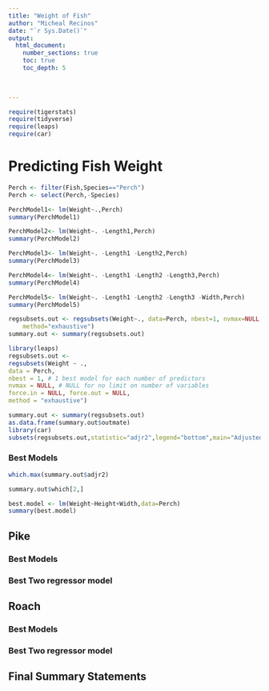 ```yaml
---
title: "Weight of Fish"
author: "Micheal Recinos"
date: "`r Sys.Date()`"  
output: 
  html_document:
    number_sections: true
    toc: true
    toc_depth: 5

 
    
---
```



```r
require(tigerstats)
require(tidyverse)
require(leaps)
require(car)
```

# Predicting Fish Weight

```r
Perch <- filter(Fish,Species=="Perch")
Perch <- select(Perch,-Species)
```

```r
PerchModel1<- lm(Weight~.,Perch)
summary(PerchModel1)
```



```r
PerchModel2<- lm(Weight~. -Length1,Perch)
summary(PerchModel2)
```




```r
PerchModel3<- lm(Weight~. -Length1 -Length2,Perch)
summary(PerchModel3)
```



```r
PerchModel4<- lm(Weight~. -Length1 -Length2 -Length3,Perch)
summary(PerchModel4)
```


```r
PerchModel5<- lm(Weight~. -Length1 -Length2 -Length3 -Width,Perch)
summary(PerchModel5)
```

```r
regsubsets.out <- regsubsets(Weight~., data=Perch, nbest=1, nvmax=NULL, force.in=NULL, force.out=NULL,
    method="exhaustive")
summary.out <- summary(regsubsets.out)
```

```r
library(leaps)
regsubsets.out <-
regsubsets(Weight ~ .,
data = Perch,
nbest = 1, # 1 best model for each number of predictors 
nvmax = NULL, # NULL for no limit on number of variables
force.in = NULL, force.out = NULL,
method = "exhaustive") 

summary.out <- summary(regsubsets.out)
as.data.frame(summary.out$outmate)
library(car)
subsets(regsubsets.out,statistic="adjr2",legend="bottom",main="Adjusted R^2")
```


### Best Models

```r
which.max(summary.out$adjr2)
```
```r
summary.out$which[2,]
```
```r
best.model <- lm(Weight~Height+Width,data=Perch)
summary(best.model)
```

## Pike

### Best Models

### Best Two regressor model

## Roach

### Best Models

### Best Two regressor model

## Final Summary Statements